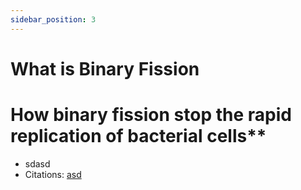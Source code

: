 ```yaml
---
sidebar_position: 3
---
```

# What is Binary Fission
# How binary fission stop the rapid replication of bacterial cells**
- sdasd
- Citations: [asd]()